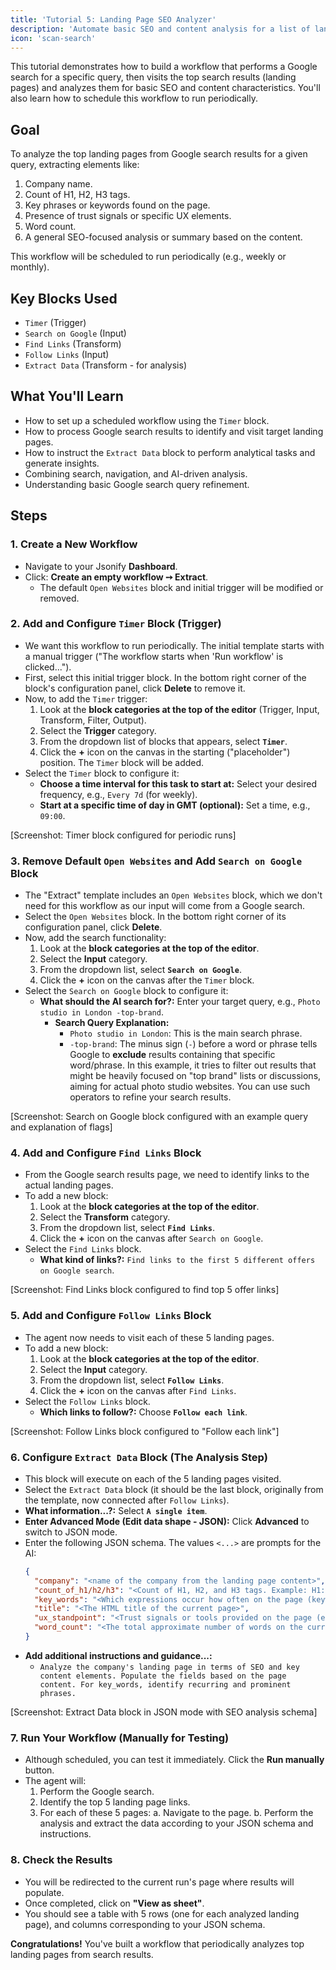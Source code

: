 ```yaml
---
title: 'Tutorial 5: Landing Page SEO Analyzer'
description: 'Automate basic SEO and content analysis for a list of landing pages obtained from Google search results.'
icon: 'scan-search'
---
```


This tutorial demonstrates how to build a workflow that performs a Google search for a specific query, then visits the top search results (landing pages) and analyzes them for basic SEO and content characteristics. You'll also learn how to schedule this workflow to run periodically.

## Goal

To analyze the top landing pages from Google search results for a given query, extracting elements like:
1. Company name.
2. Count of H1, H2, H3 tags.
3. Key phrases or keywords found on the page.
4. Presence of trust signals or specific UX elements.
5. Word count.
6. A general SEO-focused analysis or summary based on the content.

This workflow will be scheduled to run periodically (e.g., weekly or monthly).

## Key Blocks Used

* `Timer` (Trigger)
* `Search on Google` (Input)
* `Find Links` (Transform)
* `Follow Links` (Input)
* `Extract Data` (Transform - for analysis)

## What You'll Learn

* How to set up a scheduled workflow using the `Timer` block.
* How to process Google search results to identify and visit target landing pages.
* How to instruct the `Extract Data` block to perform analytical tasks and generate insights.
* Combining search, navigation, and AI-driven analysis.
* Understanding basic Google search query refinement.

## Steps

### 1. Create a New Workflow

* Navigate to your Jsonify **Dashboard**.
* Click: **Create an empty workflow ➙ Extract**.
  * The default `Open Websites` block and initial trigger will be modified or removed.

### 2. Add and Configure `Timer` Block (Trigger)

* We want this workflow to run periodically. The initial template starts with a manual trigger ("The workflow starts when 'Run workflow' is clicked...").
* First, select this initial trigger block. In the bottom right corner of the block's configuration panel, click **Delete** to remove it.
* Now, to add the `Timer` trigger:
    1. Look at the **block categories at the top of the editor** (Trigger, Input, Transform, Filter, Output).
    2. Select the **Trigger** category.
    3. From the dropdown list of blocks that appears, select **`Timer`**.
    4. Click the **+** icon on the canvas in the starting ("placeholder") position. The `Timer` block will be added.
* Select the `Timer` block to configure it:
  * **Choose a time interval for this task to start at:** Select your desired frequency, e.g., `Every 7d` (for weekly).
  * **Start at a specific time of day in GMT (optional):** Set a time, e.g., `09:00`.

[Screenshot: Timer block configured for periodic runs]

### 3. Remove Default `Open Websites` and Add `Search on Google` Block

* The "Extract" template includes an `Open Websites` block, which we don't need for this workflow as our input will come from a Google search.
* Select the `Open Websites` block. In the bottom right corner of its configuration panel, click **Delete**.
* Now, add the search functionality:
    1. Look at the **block categories at the top of the editor**.
    2. Select the **Input** category.
    3. From the dropdown list, select **`Search on Google`**.
    4. Click the **+** icon on the canvas after the `Timer` block.
* Select the `Search on Google` block to configure it:
  * **What should the AI search for?:** Enter your target query, e.g., `Photo studio in London -top-brand`.
    * **Search Query Explanation:**
        * `Photo studio in London`: This is the main search phrase.
        * `-top-brand`: The minus sign (`-`) before a word or phrase tells Google to **exclude** results containing that specific word/phrase. In this example, it tries to filter out results that might be heavily focused on "top brand" lists or discussions, aiming for actual photo studio websites. You can use such operators to refine your search results.

[Screenshot: Search on Google block configured with an example query and explanation of flags]

### 4. Add and Configure `Find Links` Block

* From the Google search results page, we need to identify links to the actual landing pages.
* To add a new block:
    1. Look at the **block categories at the top of the editor**.
    2. Select the **Transform** category.
    3. From the dropdown list, select **`Find Links`**.
    4. Click the **+** icon on the canvas after `Search on Google`.
* Select the `Find Links` block.
  * **What kind of links?:** `Find links to the first 5 different offers on Google search`.

[Screenshot: Find Links block configured to find top 5 offer links]

### 5. Add and Configure `Follow Links` Block

* The agent now needs to visit each of these 5 landing pages.
* To add a new block:
    1. Look at the **block categories at the top of the editor**.
    2. Select the **Input** category.
    3. From the dropdown list, select **`Follow Links`**.
    4. Click the **+** icon on the canvas after `Find Links`.
* Select the `Follow Links` block.
  * **Which links to follow?:** Choose **`Follow each link`**.

[Screenshot: Follow Links block configured to "Follow each link"]

### 6. Configure `Extract Data` Block (The Analysis Step)

* This block will execute on each of the 5 landing pages visited.
* Select the `Extract Data` block (it should be the last block, originally from the template, now connected after `Follow Links`).
* **What information...?:** Select **`A single item`**.
* **Enter Advanced Mode (Edit data shape - JSON):** Click **Advanced** to switch to JSON mode.
* Enter the following JSON schema. The values `<...>` are prompts for the AI:
  ```json
  {
    "company": "<name of the company from the landing page content>",
    "count_of_h1/h2/h3": "<Count of H1, H2, and H3 tags. Example: H1:1, H2:3, H3:5>",
    "key_words": "<Which expressions occur how often on the page (keyword analysis; note: word combinations must also be taken into account), list them separated by commas. Max 10-15 phrases.>",
    "title": "<The HTML title of the current page>",
    "ux_standpoint": "<Trust signals or tools provided on the page (e.g., testimonials, live chat, security badges)>",
    "word_count": "<The total approximate number of words on the current page's main content>"
  }
  ```
* **Add additional instructions and guidance...:**
  * `Analyze the company's landing page in terms of SEO and key content elements. Populate the fields based on the page content. For key_words, identify recurring and prominent phrases.`

[Screenshot: Extract Data block in JSON mode with SEO analysis schema]

### 7. Run Your Workflow (Manually for Testing)

* Although scheduled, you can test it immediately. Click the **Run manually** button.
* The agent will:
  1. Perform the Google search.
  2. Identify the top 5 landing page links.
  3. For each of these 5 pages:
     a. Navigate to the page.
     b. Perform the analysis and extract the data according to your JSON schema and instructions.

### 8. Check the Results

* You will be redirected to the current run's page where results will populate.
* Once completed, click on **"View as sheet"**.
* You should see a table with 5 rows (one for each analyzed landing page), and columns corresponding to your JSON schema.

**Congratulations!** You've built a workflow that periodically analyzes top landing pages from search results.
